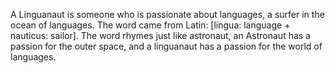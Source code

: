 {{unsourced}}
A Linguanaut is someone who is passionate about languages, a surfer in the ocean of languages. The word came from Latin: [lingua: language + nauticus: sailor].
The word rhymes just like astronaut, an Astronaut has a passion for the outer space, and a linguanaut has a passion for the world of languages.


{{ling-stub}}